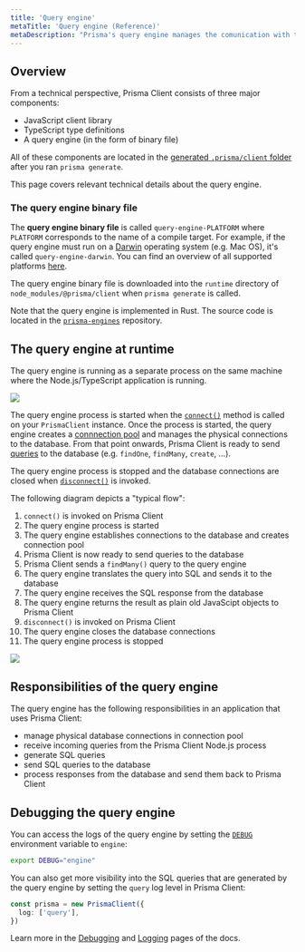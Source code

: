 ```yaml
---
title: 'Query engine'
metaTitle: 'Query engine (Reference)'
metaDescription: "Prisma's query engine manages the comunication with the database when using Prisma Client. Learn how it works on this page."
---
```


## Overview

From a technical perspective, Prisma Client consists of three major components:

- JavaScript client library
- TypeScript type definitions
- A query engine (in the form of binary file)

All of these components are located in the [generated `.prisma/client` folder](generating-prisma-client#the-prisma-client-npm-module) after you ran `prisma generate`.

This page covers relevant technical details about the query engine.

### The query engine binary file

The **query engine binary file** is called `query-engine-PLATFORM` where `PLATFORM` corresponds to the name of a compile target. For example, if the query engine must run on a [Darwin](<https://en.wikipedia.org/wiki/Darwin_(operating_system)>) operating system (e.g. Mac OS), it's called `query-engine-darwin`. You can find an overview of all supported platforms [here](../prisma-schema/generators##supported-operating-systems).

The query engine binary file is downloaded into the `runtime` directory of `node_modules/@prisma/client` when `prisma generate` is called.

Note that the query engine is implemented in Rust. The source code is located in the [`prisma-engines`](https://github.com/prisma/prisma-engines/) repository.

## The query engine at runtime

The query engine is running as a separate process on the same machine where the Node.js/TypeScript application is running.

![](https://i.imgur.com/1YmOJpx.png)

The query engine process is started when the [`connect()`](connection-management) method is called on your `PrismaClient` instance. Once the process is started, the query engine creates a [connnection pool](connection-management#connection-pool) and manages the physical connections to the database. From that point onwards, Prisma Client is ready to send [queries](crud) to the database (e.g. `findOne`, `findMany`, `create`, ...).

The query engine process is stopped and the database connections are closed when [`disconnect()`](connection-management) is invoked.

The following diagram depicts a "typical flow":

1. `connect()` is invoked on Prisma Client
1. The query engine process is started
1. The query engine establishes connections to the database and creates connection pool
1. Prisma Client is now ready to send queries to the database
1. Prisma Client sends a `findMany()` query to the query engine
1. The query engine translates the query into SQL and sends it to the database
1. The query engine receives the SQL response from the database
1. The query engine returns the result as plain old JavaScipt objects to Prisma Client
1. `disconnect()` is invoked on Prisma Client
1. The query engine closes the database connections
1. The query engine process is stopped

![](https://i.imgur.com/Nwwx5Cv.png)

## Responsibilities of the query engine

The query engine has the following responsibilities in an application that uses Prisma Client:

- manage physical database connections in connection pool
- receive incoming queries from the Prisma Client Node.js process
- generate SQL queries
- send SQL queries to the database
- process responses from the database and send them back to Prisma Client

## Debugging the query engine

You can access the logs of the query engine by setting the [`DEBUG`](debugging) environment variable to `engine`:

```bash
export DEBUG="engine"
```

You can also get more visibility into the SQL queries that are generated by the query engine by setting the `query` log level in Prisma Client:

```ts
const prisma = new PrismaClient({
  log: ['query'],
})
```

Learn more in the [Debugging](debugging) and [Logging](logging) pages of the docs.
